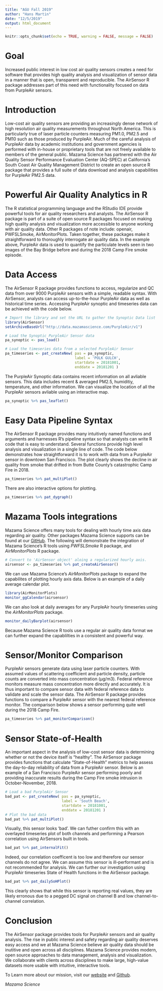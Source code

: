 ```yaml
---
title: "AGU Fall 2019"
author: "Hans Martin"
date: "12/5/2019"
output: html_document
---
```


```r
knitr::opts_chunk$set(echo = TRUE, warning = FALSE, message = FALSE)
```

# Goal
Increased public interest in low cost air quality sensors creates a need for software that provides high quality analysis and visualization of sensor data in a manner that is open, transparent and reproducible. The AirSensor R package addresses part of this need with functionality focused on data from PurpleAir sensors.

# Introduction
Low-cost air quality sensors are providing an increasingly dense network of high resolution air quality measurements throughout North America. This is particularly true of laser particle counters measuring PM1.0, PM2.5 and PM10 such as those produced by PurpleAir. Much of the careful analysis of PurpleAir data by academic institutions and government agencies is performed with in-house or proprietary tools that are not freely available to members of the general public. Mazama Science has partnered with the Air Quality Sensor Performance Evaluation Center (AQ-SPEC) at California’s South Coast Air Quality Management District to create an open source R package that provides a full suite of data download and analysis capabilities for PurpleAir PM2.5 data.

# Powerful Air Quality Analytics in R
The R statistical programming language and the RStudio IDE provide powerful tools for air quality researchers and analysts. The AirSensor R package is part of a suite of open source R packages focused on making high quality analysis and visualization more accessible to anyone working with air quality data. Other R packages of note include: openair, PWFSLSmoke, AirMonitorPlots. Taken together, these packages make it straightforward to thoroughly interrogate air quality data. In the example above, PurpleAir data is used to quantify the particulate levels seen in two images of the Bay Bridge before and during the 2018 Camp Fire smoke episode.

# Data Access
The AirSensor R package provides functions to access, regularize and QC data from over 9000 PurpleAir sensors with a simple, readable syntax. With AirSensor, analysts can access up-to-the-hour PurpleAir data as well as historical time series. Accessing PurpleAir synoptic and timeseries data can be achieved with the code below.

```r
# Import the library and set the URL to gather the Synoptic Data list
library(AirSensor)
setArchiveBaseUrl("http://data.mazamascience.com/PurpleAir/v1")

# Load the Synoptic PurpleAir Sensor data
pa_synoptic <- pas_load()

# Load the timeseries data from a selected PurpleAir Sensor 
pa_timeseries <- pat_createNew( pas = pa_synoptic, 
                                label = 'POLK GULCH', 
                                startdate = 20181001, 
                                enddate = 20181201 )
```

The PurpleAir Synoptic data contains recent information on all avliable sensors. This data includes recent & averaged PM2.5, humiditiy, temperature, and other information. We can visualize the location of all the PurpleAir sensors avliable using an interactive map.

```r
pa_synoptic %>% pas_leaflet()
```

# Easy Data Pipeline Syntax
The AirSensor R package provides many intuitively named functions and arguments and harnesses R’s pipeline syntax so that analysts can write R code that is easy to understand. Several functions provide high level analysis and visualization in a single line of code. The code below demonstrates how straightforward it is to work with data from a PurpleAir sensor in downtown San Francisco. The plot clearly shows the decline in air quality from smoke that drifted in from Butte County’s catastrophic Camp Fire in 2018. 

```r
pa_timeseries %>% pat_multiPlot()
```

There are also interactive options for plotting. 
```r
pa_timeseries %>% pat_dygraph()
```

# Mazama Tools integrations
Mazama Science offers many tools for dealing with hourly time axis data regarding air quality. Other packages Mazama Science supports can be found at our [GitHub](https://github.com/MazamaScience). The following will demonstrate the integration of Mazama Science's R tools using _PWFSLSmoke_ R package, and _AirMonitorPlots_ R package.

```r
# Convert to 'AirSensor object' aloing a regularized hourly axis.
airsensor <- pa_timeseries %>% pat_createAirSensor()
```

We can use Mazama Science's _AirMonitorPlots_ package to expand the capabilites of plotting hourly axis data. Below is an example of a daily average calendar plot. 

```r
library(AirMonitorPlots)
monitor_ggCalendar(airsensor)
```

We can also look at daily averages for any PurpleAir hourly timeseries using the _AirMonitorPlots_ package. 

```r
monitor_dailyBarplot(airsensor)
```

Because Mazama Science R tools use a regular air quality data format we can further expand the capablilties in a consistent and powerful way. 

# Sensor/Monitor Comparison 
PurpleAir sensors generate data using laser particle counters. With assumed values of scattering coefficient and particle density, particle counts are converted into mass concentration (µg/m3). Federal reference monitors measure mass concentration more directly and accurately. It is thus important to compare sensor data with federal reference data to validate and scale the sensor data. The AirSensor R package provides functions to compare a PurpleAir sensor with the nearest federal reference monitor. The comparison below shows a sensor performing quite well during the  2018 Camp Fire.

```r
pa_timeseries %>% pat_monitorComparison()
```

# Sensor State-of-Health 
An important aspect in the analysis of low-cost sensor data is determining whether or not the device itself is “healthy”. The AirSensor package provides functions that calculate “State-of-Health” metrics to help assess the day-to-day reliability of data from a PurpleAir sensor. Below is an example of a San Francisco PurpleAir sensor performing poorly and providing inaccurate results during the Camp Fire smoke intrusion in October-November, 2018.

```r
# Load a bad PurpleAir Sensor
bad_pat <- pat_createNew( pas = pa_synoptic, 
                          label = 'South Beach', 
                          startdate = 20181001, 
                          enddate = 20181201 )
# Plot the bad data
bad_pat %>% pat_multiPlot()
```

Visually, this sensor looks 'bad'. We can futher confirm this with an overlayed timeseries plot of both channels and performing a Pearson correlation using AirSensors built in tools. 

```r
bad_pat %>% pat_internalFit()
```

Indeed, our correlation coefficent is too low and therefore our sensor channels do not agree. We can assume this sensor is ill-performant and is not recommended for analysis. 
We can further our investigation using PurpleAir timeseries State of Health functions in the AirSensor package. 

```r
bad_pat %>% pat_dailySoHPlot()
```

This clearly shows that while this sensor is reporting real values, they are likely erronous due to a pegged DC signal on channel B and low channel-to-channel correlation. 

# Conclusion
The AirSensor package provides tools for PurpleAir sensors and air quality analysis.  The rise in public interest and safety regarding air quality deserves easy access and we at Mazama Science believe air quality data should be inutitive and open across all disciplines. Mazama Science provides modern, open source approaches to data management, analysis and visualization. We collaborate with clients across disciplines to make large, high-value datasets more usable with intuitive, interactive tools. 

To Learn more about our mission, visit our [website](http://mazamascience.com/) and [Github](https://github.com/MazamaScience).

_Mazama Science_


